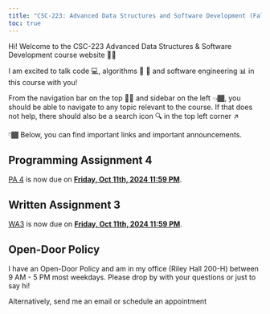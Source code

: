 ```yaml
---
title: "CSC-223: Advanced Data Structures and Software Development (Fall 2024)"
toc: true
---
```


Hi! Welcome to the CSC-223 Advanced Data Structures & Software Development course website 👋🏾

I am excited to talk code 💻, algorithms 🔄 🔀 and software engineering 📊 in this course with you!

From the navigation bar on the top ☝🏾 and sidebar on the left 👈🏾, you should be able to navigate to any topic relevant to the course. If that does not help, there should also be a search icon 🔍 in the top left corner ↗️

👇🏾 Below, you can find important links and important announcements.


<!-- ::: {.callout-caution}
# Exam 1 
The first exam is on **Wednesday, October 2nd** from 2:30 - 4:30 PM in the lab. 

Please make sure to bring your laptop and charger. 
::: -->

::: {.callout-caution}
# Programming Assignment 4
[PA 4](https://classroom.github.com/a/HaJCh0Jz) is now due on <b><u>Friday, Oct 11th, 2024 11:59 PM</b></u>.
:::


::: {.callout-caution}
# Written Assignment 3
[WA3](https://docs.google.com/document/d/1T_NdCl4588sas--RGvYQWfGr3GK8yVenhq4XtQiXes0/edit?usp=sharing) is now due on <b><u>Friday, Oct 11th, 2024 11:59 PM</b></u>.
:::



::: {.callout-tip}
## Open-Door Policy
I have an Open-Door Policy and am in my office (Riley Hall 200-H) between 9 AM - 5 PM most weekdays. Please drop by with your questions or just to say hi!

Alternatively, send me an email or schedule an appointment
:::

